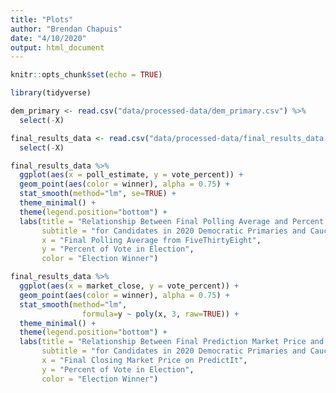 ```yaml
---
title: "Plots"
author: "Brendan Chapuis"
date: "4/10/2020"
output: html_document
---
```


```r
knitr::opts_chunk$set(echo = TRUE)
```

```r

library(tidyverse)

```

```r

dem_primary <- read.csv("data/processed-data/dem_primary.csv") %>% 
  select(-X)

final_results_data <- read.csv("data/processed-data/final_results_data.csv") %>% 
  select(-X)

```

```r

final_results_data %>%
  ggplot(aes(x = poll_estimate, y = vote_percent)) +
  geom_point(aes(color = winner), alpha = 0.75) +
  stat_smooth(method="lm", se=TRUE) +
  theme_minimal() +
  theme(legend.position="bottom") +
  labs(title = "Relationship Between Final Polling Average and Percent of Vote",
       subtitle = "for Candidates in 2020 Democratic Primaries and Caucuses",
       x = "Final Polling Average from FiveThirtyEight",
       y = "Percent of Vote in Election",
       color = "Election Winner")

```

``` r

final_results_data %>%
  ggplot(aes(x = market_close, y = vote_percent)) +
  geom_point(aes(color = winner), alpha = 0.75) +
  stat_smooth(method="lm",
                formula=y ~ poly(x, 3, raw=TRUE)) +
  theme_minimal() +
  theme(legend.position="bottom") +
  labs(title = "Relationship Between Final Prediction Market Price and Vote Percent",
       subtitle = "for Candidates in 2020 Democratic Primaries and Caucuses",
       x = "Final Closing Market Price on PredictIt",
       y = "Percent of Vote in Election",
       color = "Election Winner")

```

